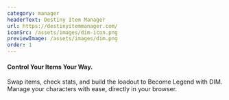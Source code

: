 ```yaml
---
category: manager
headerText: Destiny Item Manager
url: https://destinyitemmanager.com/
iconSrc: /assets/images/dim-icon.png
previewImage: /assets/images/dim.png
order: 1
---
```


#### Control Your Items Your Way.

Swap items, check stats, and build the loadout to Become Legend with DIM.
Manage your characters with ease, directly in your browser.
